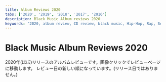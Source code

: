 ```yaml
---
title: Album Reviews 2020
tabs: ['2020', '2019', '2018', '2017', '2016']
description: Black Music Album reviews 2020
keywords: '2020, album review, CD review, black music, Hip-Hop, Rap, Soul, R&B'
---
```



# Black Music Album Reviews 2020

<PageDescription>

2020年(ほぼ)リリースのアルバムレビューです。画像クリックでレビューページに移動します。
レビュー日の新しい順になっています。(リリース日ではありません。)

</PageDescription>

<Row>
<Column colMd={2} colLg={3} noGutterMdLeft>
<Review1 />
</Column>
<Column colMd={2} colLg={3} noGutterMdLeft>
<Review2 /> 
</Column>
<Column colMd={2} colLg={3} noGutterMdLeft>
<Review3 /> 
</Column>
<Column colMd={2} colLg={3} noGutterMdLeft>
<Review4 /> 
</Column>
</Row>

<Row>
<Column colMd={2} colLg={3} noGutterMdLeft>
<Review5 />
</Column>
<Column colMd={2} colLg={3} noGutterMdLeft>
<Review6 />
</Column>
<Column colMd={2} colLg={3} noGutterMdLeft>
<Review7 />
</Column>
<Column colMd={2} colLg={3} noGutterMdLeft>
<Review8 />
</Column>
</Row>

<Row>
<Column colMd={2} colLg={3} noGutterMdLeft>
<Review9 />
</Column>
<Column colMd={2} colLg={3} noGutterMdLeft>
<Review10 />
</Column>
<Column colMd={2} colLg={3} noGutterMdLeft>
<Review11 />
</Column>
<Column colMd={2} colLg={3} noGutterMdLeft>
<Review12 />
</Column>
</Row>

<Row>
<Column colMd={2} colLg={3} noGutterMdLeft>
<Review13 />
</Column>
<Column colMd={2} colLg={3} noGutterMdLeft>
<Review14 />
</Column>
<Column colMd={2} colLg={3} noGutterMdLeft>
<Review15 />
</Column>
<Column colMd={2} colLg={3} noGutterMdLeft>
<Review16 />
</Column>
</Row>

<Row>
<Column colMd={2} colLg={3} noGutterMdLeft>
<Review17 />
</Column>
<Column colMd={2} colLg={3} noGutterMdLeft>
<Review18 />
</Column>
<Column colMd={2} colLg={3} noGutterMdLeft>
<Review19 />
</Column>
<Column colMd={2} colLg={3} noGutterMdLeft>
<Review20 />
</Column>
</Row>

<Row>
<Column colMd={2} colLg={3} noGutterMdLeft>
<Review21 />
</Column>
<Column colMd={2} colLg={3} noGutterMdLeft>
<Review22 />
</Column>
<Column colMd={2} colLg={3} noGutterMdLeft>
<Review23 />
</Column>
<Column colMd={2} colLg={3} noGutterMdLeft>
<Review24 />
</Column>
</Row>

<Row>
<Column colMd={2} colLg={3} noGutterMdLeft>
<Review25 />
</Column>
<Column colMd={2} colLg={3} noGutterMdLeft>
<Review26 />
</Column>
<Column colMd={2} colLg={3} noGutterMdLeft>
<Review27 />
</Column>
<Column colMd={2} colLg={3} noGutterMdLeft>
<Review28 />
</Column>
</Row>

<Row>
<Column colMd={2} colLg={3} noGutterMdLeft>
<Review29 />
</Column>
<Column colMd={2} colLg={3} noGutterMdLeft>
<Review30 />
</Column>
</Row>